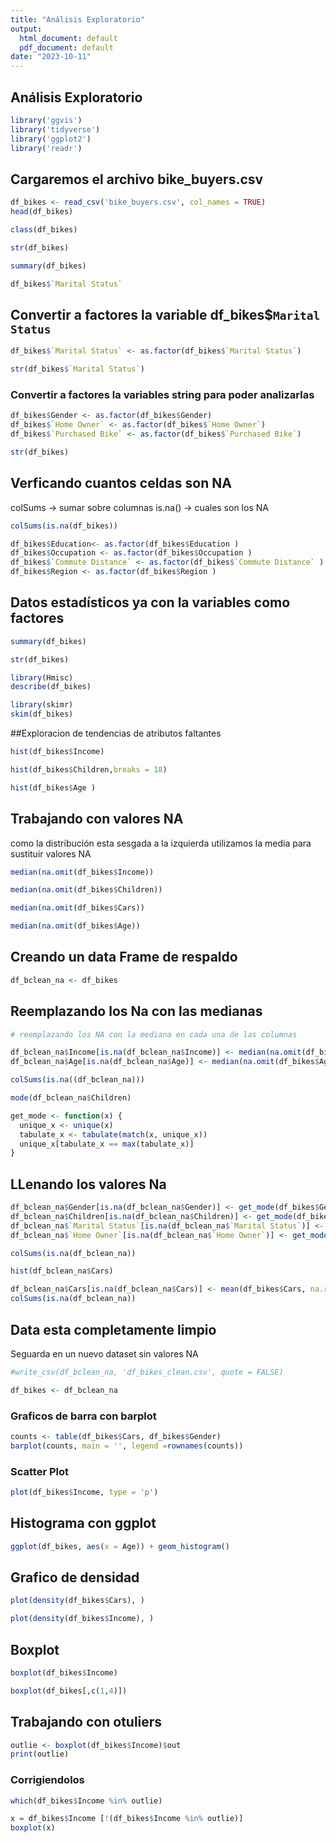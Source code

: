 ```yaml
---
title: "Análisis Exploratorio"
output:
  html_document: default
  pdf_document: default  
date: "2023-10-11"
---
```


## Análisis Exploratorio

```r
library('ggvis')
library('tidyverse')
library('ggplot2')
library('readr')
```

## Cargaremos el archivo bike_buyers.csv

```r
df_bikes <- read_csv('bike_buyers.csv', col_names = TRUE)
head(df_bikes)
```

```r
class(df_bikes)
```

```r
str(df_bikes)
```

```r
summary(df_bikes)
```

```r
df_bikes$`Marital Status`
```

## Convertir a factores la variable df_bikes\$`Marital Status`

```r
df_bikes$`Marital Status` <- as.factor(df_bikes$`Marital Status`)
```

```r
str(df_bikes$`Marital Status`)
```

### Convertir a factores la variables string para poder analizarlas

```r
df_bikes$Gender <- as.factor(df_bikes$Gender)
df_bikes$`Home Owner` <- as.factor(df_bikes$`Home Owner`)
df_bikes$`Purchased Bike` <- as.factor(df_bikes$`Purchased Bike`)
```

```r
str(df_bikes)
```

## Verficando cuantos celdas son NA

colSums -\> sumar sobre columnas is.na() -\> cuales son los NA

```r
colSums(is.na(df_bikes))
```

```r
df_bikes$Education<- as.factor(df_bikes$Education )
df_bikes$Occupation <- as.factor(df_bikes$Occupation )
df_bikes$`Commute Distance` <- as.factor(df_bikes$`Commute Distance` )
df_bikes$Region <- as.factor(df_bikes$Region )
```

## Datos estadísticos ya con la variables como factores

```r
summary(df_bikes)
```

```r
str(df_bikes)
```

```r
library(Hmisc)
describe(df_bikes)
```

```r
library(skimr)
skim(df_bikes)
```
##Exploracion de tendencias de atributos faltantes

```r
hist(df_bikes$Income)
```
```r
hist(df_bikes$Children,breaks = 18)
```
```r
hist(df_bikes$Age )
```
## Trabajando con valores NA

como la distribución esta sesgada a la izquierda utilizamos la media para sustituir valores NA

```r
median(na.omit(df_bikes$Income))
```

```r
median(na.omit(df_bikes$Children))
```

```r
median(na.omit(df_bikes$Cars))
```

```r
median(na.omit(df_bikes$Age))
```
## Creando un data Frame de respaldo
```r
df_bclean_na <- df_bikes
```

## Reemplazando los Na con las medianas

```r
# reemplazando los NA con la mediana en cada una de las columnas 

df_bclean_na$Income[is.na(df_bclean_na$Income)] <- median(na.omit(df_bikes$Income))
df_bclean_na$Age[is.na(df_bclean_na$Age)] <- median(na.omit(df_bikes$Age))
```

```r
colSums(is.na((df_bclean_na)))
```
```r
mode(df_bclean_na$Children)
```
```r
get_mode <- function(x) {                 
  unique_x <- unique(x)
  tabulate_x <- tabulate(match(x, unique_x))
  unique_x[tabulate_x == max(tabulate_x)]
}
```

## LLenando los valores Na
```r
df_bclean_na$Gender[is.na(df_bclean_na$Gender)] <- get_mode(df_bikes$Gender)
df_bclean_na$Children[is.na(df_bclean_na$Children)] <- get_mode(df_bikes$Children)
df_bclean_na$`Marital Status`[is.na(df_bclean_na$`Marital Status`)] <- get_mode(df_bikes$`Marital Status`)
df_bclean_na$`Home Owner`[is.na(df_bclean_na$`Home Owner`)] <- get_mode(df_bikes$`Home Owner`)
```

```r
colSums(is.na(df_bclean_na))
```
```r
hist(df_bclean_na$Cars)
```

```r
df_bclean_na$Cars[is.na(df_bclean_na$Cars)] <- mean(df_bikes$Cars, na.rm = TRUE)
colSums(is.na(df_bclean_na))
```

## Data esta completamente limpio 
Seguarda en un nuevo dataset sin valores NA

```r
#write_csv(df_bclean_na, 'df_bikes_clean.csv', quote = FALSE)
```

```r
df_bikes <- df_bclean_na
```

### Graficos de barra con barplot

```r
counts <- table(df_bikes$Cars, df_bikes$Gender)
barplot(counts, main = '', legend =rownames(counts))
```

### Scatter Plot

```r
plot(df_bikes$Income, type = 'p')
```

## Histograma con ggplot
```r
ggplot(df_bikes, aes(x = Age)) + geom_histogram()
```
## Grafico de densidad

```r
plot(density(df_bikes$Cars), )
```
```r
plot(density(df_bikes$Income), )
```

## Boxplot
```r
boxplot(df_bikes$Income)
```
```r
boxplot(df_bikes[,c(1,4)])
```


## Trabajando con otuliers
```r
outlie <- boxplot(df_bikes$Income)$out
print(outlie)
```


### Corrigiendolos

```r
which(df_bikes$Income %in% outlie)

x = df_bikes$Income [!(df_bikes$Income %in% outlie)]
boxplot(x)
```






